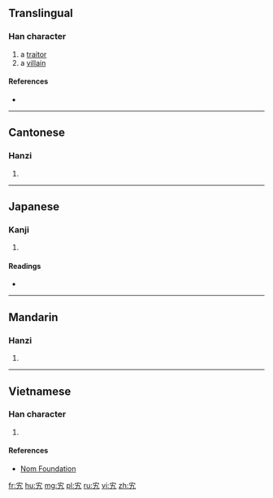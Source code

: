 ==Translingual==

===Han character===
{{Han char|rn=40|rad=宀|as=02|sn=5|four=30417|canj=JKN|ids=⿱宀九}}

# a [[traitor]]
# a [[villain]]

====References====
* {{Han ref|kx=0281.150|dkj=07058|dj=0551.150|hdz=20910.040|uh=5B84|ud=23428|bh=C973|bd=51571}}

----

==Cantonese==

===Hanzi===
{{yue-hanzi|jyut=gwai2|y=gwai2}}

# {{defn|lang=yue|sort=宀02}}

----

==Japanese==

===Kanji===
{{ja-kanji|grade=|rs=宀02}}

# {{defn|lang=ja|sort=宀02}}

====Readings====
* {{ja-readings|on=[[き]] (ki)|kun=[[みだれ]] (midare), [[みこしま]] (mikoshima)}}

----

==Mandarin==

===Hanzi===
{{cmn-hanzi|pin=[[guǐ]] ([[gui3]]), [[shòu]] ([[shou4]])|wg=kuei<sup>3</sup>, shou<sup>4</sup>}}

# {{defn|lang=cmn|sort=宀02}}

----

==Vietnamese==

===Han character===
{{vi-readings|rs=宀02|hanviet=quỹ}}

# {{defn|lang=vi|sort=宀02}}

====References====
* [http://nomfoundation.org/common/nom_details.php?codepoint=5b84 Nom Foundation]

[[fr:宄]]
[[hu:宄]]
[[mg:宄]]
[[pl:宄]]
[[ru:宄]]
[[vi:宄]]
[[zh:宄]]